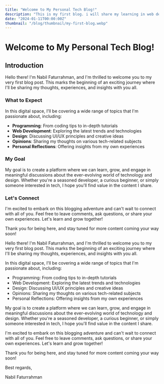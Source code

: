 ```yaml
---
title: "Welcome to My Personal Tech Blog!"
description: "This is my first blog. i will share my learning in web development and my projects."
date: "2024-01-11T00:00:00Z"
thumbnail: "/blog/thumbnail/my-first-blog.webp"
---
```


# Welcome to My Personal Tech Blog!

## Introduction

Hello there! I'm Nabil Faturrahman, and I'm thrilled to welcome you to my very first blog post. This marks the beginning of an exciting journey where I'll be sharing my thoughts, experiences, and insights with you all.

### What to Expect

In this digital space, I'll be covering a wide range of topics that I'm passionate about, including:

- **Programming**: From coding tips to in-depth tutorials
- **Web Development**: Exploring the latest trends and technologies
- **Design**: Discussing UI/UX principles and creative ideas
- **Opinions**: Sharing my thoughts on various tech-related subjects
- **Personal Reflections**: Offering insights from my own experiences

### My Goal

My goal is to create a platform where we can learn, grow, and engage in meaningful discussions about the ever-evolving world of technology and design. Whether you're a seasoned developer, a curious beginner, or simply someone interested in tech, I hope you'll find value in the content I share.

### Let's Connect

I'm excited to embark on this blogging adventure and can't wait to connect with all of you. Feel free to leave comments, ask questions, or share your own experiences. Let's learn and grow together!

Thank you for being here, and stay tuned for more content coming your way soon!

Hello there! I'm Nabil Faturrahman, and I'm thrilled to welcome you to my very first blog post. This marks the beginning of an exciting journey where I'll be sharing my thoughts, experiences, and insights with you all.

In this digital space, I'll be covering a wide range of topics that I'm passionate about, including:

- Programming: From coding tips to in-depth tutorials
- Web Development: Exploring the latest trends and technologies
- Design: Discussing UI/UX principles and creative ideas
- Opinions: Sharing my thoughts on various tech-related subjects
- Personal Reflections: Offering insights from my own experiences

My goal is to create a platform where we can learn, grow, and engage in meaningful discussions about the ever-evolving world of technology and design. Whether you're a seasoned developer, a curious beginner, or simply someone interested in tech, I hope you'll find value in the content I share.

I'm excited to embark on this blogging adventure and can't wait to connect with all of you. Feel free to leave comments, ask questions, or share your own experiences. Let's learn and grow together!

Thank you for being here, and stay tuned for more content coming your way soon!

Best regards,

Nabil Faturrahman
